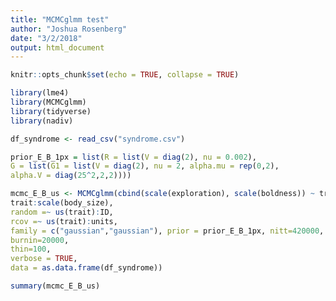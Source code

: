 ```yaml
---
title: "MCMCglmm test"
author: "Joshua Rosenberg"
date: "3/2/2018"
output: html_document
---
```


```r
knitr::opts_chunk$set(echo = TRUE, collapse = TRUE)
```

```r
library(lme4)
library(MCMCglmm)
library(tidyverse)
library(nadiv)

df_syndrome <- read_csv("syndrome.csv")

prior_E_B_1px = list(R = list(V = diag(2), nu = 0.002),
G = list(G1 = list(V = diag(2), nu = 2, alpha.mu = rep(0,2),
alpha.V = diag(25^2,2,2))))

mcmc_E_B_us <- MCMCglmm(cbind(scale(exploration), scale(boldness)) ~ trait-1 + trait:scale(assay_rep, scale = FALSE) +
trait:scale(body_size),
random =~ us(trait):ID,
rcov =~ us(trait):units,
family = c("gaussian","gaussian"), prior = prior_E_B_1px, nitt=420000,
burnin=20000,
thin=100,
verbose = TRUE,
data = as.data.frame(df_syndrome))

summary(mcmc_E_B_us)

```
